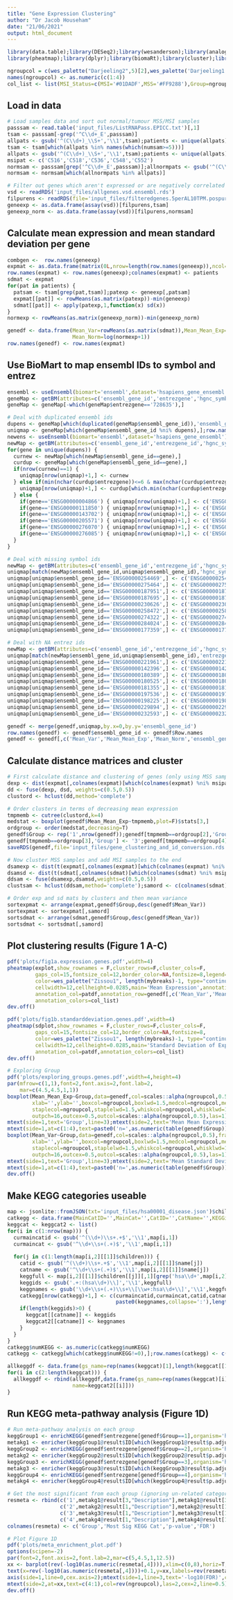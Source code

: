 ```yaml
---
title: "Gene Expression Clustering"
author: "Dr Jacob Househam"
date: "21/06/2021"
output: html_document
---
```


```r
library(data.table);library(DESeq2);library(wesanderson);library(analogue);library(stringr)
library(pheatmap);library(dplyr);library(biomaRt);library(cluster);library(jsonlite);library(clusterProfiler)
```

```r
ngroupcol = c(wes_palette("Darjeeling2",5)[2],wes_palette('Darjeeling1',5)[2],wes_palette('FantasticFox1',5)[c(5,2)])
names(ngroupcol) <- as.numeric(c(1:4))
col_list <- list(MSI_Status=c(MSI='#01DADF',MSS='#FF9288'),Group=ngroupcol)
```

## Load in data
```r
# Load samples data and sort out normal/tumour MSS/MSI samples
passsam <- read.table('input_files/ListRNAPass.EPICC.txt')[,1]
tsam <- passsam[-grep('^C\\d+_E',passsam)]
allpats <- gsub('^(C\\d+)_\\S+','\\1',tsam);patients <- unique(allpats);numsam <- table(allpats)
tsam <- tsam[which(allpats %in% names(which(numsam>=5)))]
allpats <- gsub('^(C\\d+)_\\S+','\\1',tsam);patients <- unique(allpats);numsam <- table(allpats)
msipat <- c('C516','C518','C536','C548','C552')
normsam <- passsam[grep('^C\\d+_E',passsam)];allnormpats <- gsub('^(C\\d+)_\\S+','\\1',normsam)
normsam <- normsam[which(allnormpats %in% allpats)]

# Filter out genes which aren't expressed or are negatively correlated with purity
vsd <- readRDS('input_files/allgenes.vsd.ensembl.rds')
filpurens <- readRDS(file='input_files/filteredgenes.5perAL10TPM.pospur.rds')
geneexp <- as.data.frame(assay(vsd))[filpurens,tsam]
geneexp_norm <- as.data.frame(assay(vsd))[filpurens,normsam]
```


## Calculate mean expression and mean standard deviation per gene
```r
combgen <-  row.names(geneexp)
expmat <- as.data.frame(matrix(0L,nrow=length(row.names(geneexp)),ncol=length(patients)))
row.names(expmat) <- row.names(geneexp);colnames(expmat) <- patients
sdmat <- expmat
for(pat in patients) {
  patsam <- tsam[grep(pat,tsam)];patexp <- geneexp[,patsam]
  expmat[[pat]] <- rowMeans(as.matrix(patexp))-min(geneexp)
  sdmat[[pat]] <- apply(patexp,1,function(x) sd(x))
}
normexp <- rowMeans(as.matrix(geneexp_norm))-min(geneexp_norm)

genedf <- data.frame(Mean_Var=rowMeans(as.matrix(sdmat)),Mean_Mean_Exp=rowMeans(as.matrix(log(expmat+1))),
                     Mean_Norm=log(normexp+1))
row.names(genedf) <- row.names(expmat)
```

## Use BioMart to map ensembl IDs to symbol and entrez
```r
ensembl <- useEnsembl(biomart='ensembl',dataset='hsapiens_gene_ensembl',version=90)
geneMap <- getBM(attributes=c('ensembl_gene_id','entrezgene','hgnc_symbol'),mart=ensembl,filters='ensembl_gene_id',values=row.names(genedf))
geneMap <- geneMap[-which(geneMap$entrezgene=='728635'),] 

# Deal with duplicated ensembl ids
dupens <- geneMap[which(duplicated(geneMap$ensembl_gene_id)),'ensembl_gene_id']
uniqmap <- geneMap[which(geneMap$ensembl_gene_id %ni% dupens),];row.names(uniqmap) <- c(1:nrow(uniqmap))
newens <- useEnsembl(biomart='ensembl',dataset='hsapiens_gene_ensembl')
newMap <- getBM(attributes=c('ensembl_gene_id','entrezgene_id','hgnc_symbol'),mart=newens,filters='ensembl_gene_id',values=dupens);colnames(newMap) <- c('ensembl_gene_id','entrezgene','hgnc_symbol')
for(gene in unique(dupens)) {
  curnew <- newMap[which(newMap$ensembl_gene_id==gene),]
  curdup <- geneMap[which(geneMap$ensembl_gene_id==gene),]
  if(nrow(curnew)==1) {
    uniqmap[nrow(uniqmap)+1,] <- curnew
  } else if(min(nchar(curdup$entrezgene))<=6 & max(nchar(curdup$entrezgene))>=9) {
    uniqmap[nrow(uniqmap)+1,] <- curdup[which.min(nchar(curdup$entrezgene)),]
  } else {
    if(gene=='ENSG00000004866') { uniqmap[nrow(uniqmap)+1,] <- c('ENSG00000004866','7982','ST7')}
    if(gene=='ENSG00000111850') { uniqmap[nrow(uniqmap)+1,] <- c('ENSG00000111850','57150','SMIM8')}
    if(gene=='ENSG00000143702') { uniqmap[nrow(uniqmap)+1,] <- c('ENSG00000143702','9859','CEP170')}
    if(gene=='ENSG00000205571') { uniqmap[nrow(uniqmap)+1,] <- c('ENSG00000205571','6607','SMN2')}
    if(gene=='ENSG00000276070') { uniqmap[nrow(uniqmap)+1,] <- c('ENSG00000276070','9560','CCL4L2')}
    if(gene=='ENSG00000276085') { uniqmap[nrow(uniqmap)+1,] <- c('ENSG00000276085','414062','CCL3L3')}
  }
}

# Deal with missing symbol ids
newMap <- getBM(attributes=c('ensembl_gene_id','entrezgene_id','hgnc_symbol'),mart=newens,filters='ensembl_gene_id',values=uniqmap$ensembl_gene_id[which(uniqmap$hgnc_symbol=='')]);colnames(newMap) <- c('ensembl_gene_id','entrezgene','hgnc_symbol')
uniqmap[match(newMap$ensembl_gene_id,uniqmap$ensembl_gene_id),'hgnc_symbol'] <- newMap$hgnc_symbol
uniqmap[uniqmap$ensembl_gene_id=='ENSG00000254469',] <- c('ENSG00000254469','100133315','LOC100133315')
uniqmap[uniqmap$ensembl_gene_id=='ENSG00000275464',] <- c('ENSG00000275464','102724159','LOC102724159')
uniqmap[uniqmap$ensembl_gene_id=='ENSG00000187951',] <- c('ENSG00000187951','100288637','LOC100288637')
uniqmap[uniqmap$ensembl_gene_id=='ENSG00000187695',] <- c('ENSG00000187695','','')
uniqmap[uniqmap$ensembl_gene_id=='ENSG00000230626',] <- c('ENSG00000230626','','AC011005.1')
uniqmap[uniqmap$ensembl_gene_id=='ENSG00000258472',] <- c('ENSG00000258472','','AC005726.1')
uniqmap[uniqmap$ensembl_gene_id=='ENSG00000274322',] <- c('ENSG00000274322','','AL136531.2')
uniqmap[uniqmap$ensembl_gene_id=='ENSG00000284024',] <- c('ENSG00000284024','','AC069544.1')
uniqmap[uniqmap$ensembl_gene_id=='ENSG00000177359',] <- c('ENSG00000177359','','AC024940.1')

# Deal with NA entrez ids
newMap <- getBM(attributes=c('ensembl_gene_id','entrezgene_id','hgnc_symbol'),mart=newens,filters='ensembl_gene_id',values=uniqmap$ensembl_gene_id[which(is.na(uniqmap$entrezgene))]);colnames(newMap) <- c('ensembl_gene_id','entrezgene','hgnc_symbol')
uniqmap[match(newMap$ensembl_gene_id,uniqmap$ensembl_gene_id),'entrezgene'] <- newMap$entrezgene
uniqmap[uniqmap$ensembl_gene_id=='ENSG00000221961',] <- c('ENSG00000221961','643905','PRR21')
uniqmap[uniqmap$ensembl_gene_id=='ENSG00000142396',] <- c('ENSG00000142396','105372481','ERVK3-1')
uniqmap[uniqmap$ensembl_gene_id=='ENSG00000180389',] <- c('ENSG00000180389','432369','ATP5EP2')
uniqmap[uniqmap$ensembl_gene_id=='ENSG00000180525',] <- c('ENSG00000180525','414235','PRR26')
uniqmap[uniqmap$ensembl_gene_id=='ENSG00000181355',] <- c('ENSG00000181355','266553','OFCC1')
uniqmap[uniqmap$ensembl_gene_id=='ENSG00000197536',] <- c('ENSG00000197536','441108','C5orf56')
uniqmap[uniqmap$ensembl_gene_id=='ENSG00000198225',] <- c('ENSG00000198225','642489','FKBP1C')
uniqmap[uniqmap$ensembl_gene_id=='ENSG00000229894',] <- c('ENSG00000229894','2713','GK3P')
uniqmap[uniqmap$ensembl_gene_id=='ENSG00000232593',] <- c('ENSG00000232593','10272350','KANTR')

genedf <- merge(genedf,uniqmap,by.x=0,by.y='ensembl_gene_id')
row.names(genedf) <- genedf$ensembl_gene_id <- genedf$Row.names
genedf <- genedf[,c('Mean_Var','Mean_Mean_Exp','Mean_Norm','ensembl_gene_id','entrezgene','hgnc_symbol')]
```

## Calculate distance matrices and cluster
```r
# First calculate distance and clustering of genes (only using MSS samples)
dexp <- dist(expmat[,colnames(expmat)[which(colnames(expmat) %ni% msipat)]],method='euclidean');dsd <- dist(sdmat[,colnames(sdmat)[which(colnames(sdmat) %ni% msipat)]],method='euclidean')
dd <- fuse(dexp, dsd, weights=c(0.5,0.5))
clustord <- hclust(dd,method='complete')

# Order clusters in terms of decreasing mean expression
tmpmemb <- cutree(clustord,k=4)
medstat <- boxplot(genedf$Mean_Mean_Exp~tmpmemb,plot=F)$stats[3,]
ordgroup <- order(medstat,decreasing=T)
genedf$Group <- rep('1',nrow(genedf));genedf[tmpmemb==ordgroup[2],'Group'] <- '2'
genedf[tmpmemb==ordgroup[3],'Group'] <- '3';genedf[tmpmemb==ordgroup[4],'Group'] <- '4'
saveRDS(genedf,file='input_files/gene_clustering_and_id_conversion.rds')

# Now cluster MSS samples and add MSI samples to the end
dsamexp <- dist(t(expmat[,colnames(expmat)[which(colnames(expmat) %ni% msipat)]]),method='euclidean')
dsamsd <- dist(t(sdmat[,colnames(sdmat)[which(colnames(sdmat) %ni% msipat)]]),method='euclidean')
ddsam <- fuse(dsamexp,dsamsd,weights=c(0.5,0.5))
clustsam <- hclust(ddsam,method='complete');samord <- c(colnames(sdmat)[which(colnames(sdmat) %ni% msipat)][clustsam$order],colnames(sdmat)[which(colnames(sdmat) %in% msipat)])

# Order exp and sd mats by clusters and then mean variance
sortexpmat <- arrange(expmat,genedf$Group,desc(genedf$Mean_Var))
sortexpmat <- sortexpmat[,samord]
sortsdmat <- arrange(sdmat,genedf$Group,desc(genedf$Mean_Var))
sortsdmat <- sortsdmat[,samord]

```

## Plot clustering results (Figure 1 A-C)
```r
pdf('plots/fig1a.expression.genes.pdf',width=4)
pheatmap(explot,show_rownames = F,cluster_rows=F,cluster_cols=F,
         gaps_col=15,fontsize_col=12,border_color=NA,fontsize=8,legend=F,
         color=wes_palette("Zissou1", length(mybreaks)-1, type="continuous"),breaks=mybreaks,
         cellwidth=12,cellheight=0.0285,main='Mean Expression',annotation_names_col=F,annotation_legend=F,
         annotation_col=patdf,annotation_row=genedf[,c('Mean_Var','Mean_Mean_Exp','Mean_Norm','Group')],
         annotation_colors=col_list)
dev.off()

pdf('plots/fig1b.standarddeviation.genes.pdf',width=4)
pheatmap(sdplot,show_rownames = F,cluster_rows=F,cluster_cols=F,
         gaps_col=15,fontsize_col=12,border_color=NA,fontsize=8,
         color=wes_palette("Zissou1", length(mybreaks)-1, type="continuous"),breaks=mybreaks,
         cellwidth=12,cellheight=0.0285,main='Standard Deviation of Expression',annotation_legend=F,
         annotation_col=patdf,annotation_colors=col_list)
dev.off()

# Exploring Group
pdf('plots/exploring_groups.genes.pdf',width=4,height=4)
par(mfrow=c(1,1),font=2,font.axis=2,font.lab=2,
    mar=c(4.5,4.5,1,1))
boxplot(Mean_Mean_Exp~Group,data=genedf,col=scales::alpha(ngroupcol,0.5),frame=F,
        xlab='',ylab='',boxcol=ngroupcol,boxlwd=1.5,medcol=ngroupcol,medlwd=2.5,
        staplecol=ngroupcol,staplelwd=1.5,whiskcol=ngroupcol,whisklwd=1.5,cex.axis=1.25,
        outpch=16,outcex=0.5,outcol=scales::alpha(ngroupcol,0.5),las=1)
mtext(side=1,text='Group',line=3);mtext(side=2,text='Mean Mean Expression',line=3)
mtext(side=1,at=c(1:4),text=paste0('n=',as.numeric(table(genedf$Group))),line=2)
boxplot(Mean_Var~Group,data=genedf,col=scales::alpha(ngroupcol,0.5),frame=F,
        xlab='',ylab='',boxcol=ngroupcol,boxlwd=1.5,medcol=ngroupcol,medlwd=2.5,
        staplecol=ngroupcol,staplelwd=1.5,whiskcol=ngroupcol,whisklwd=1.5,cex.axis=1.25,
        outpch=16,outcex=0.5,outcol=scales::alpha(ngroupcol,0.5),las=1)
mtext(side=1,text='Group',line=3);mtext(side=2,text='Mean Standard Deviation',line=3)
mtext(side=1,at=c(1:4),text=paste0('n=',as.numeric(table(genedf$Group))),line=2)
dev.off()
```

## Make KEGG categories useable
```r
map <- jsonlite::fromJSON(txt='input_files/hsa00001_disease.json')$children
catkegg <- data.frame(MainCatID='',MainCat='',CatID='',CatName='',KEGGids='',KEGGnames='',numKEGG='');catkegg <- catkegg[0,]
keggcat <- keggcat2 <- list()
for(i in c(1:nrow(map))) {
  curmaincatid <- gsub('^(\\d+)\\s+.+$','\\1',map[i,1])
  curmaincat <- gsub('^\\d+\\s+(.+)$','\\1',map[i,1])
  
  for(j in c(1:length(map[i,2][[1]]$children))) {
    catid <- gsub('^(\\d+)\\s+.+$','\\1',map[i,2][[1]]$name[j])
    catname <- gsub('^\\d+\\s+(.+)$','\\1',map[i,2][[1]]$name[j])
    keggfull <- map[i,2][[1]]$children[[j]][,1][grep('hsa\\d+',map[i,2][[1]]$children[[j]][,1])]
    keggids <- gsub('.+:(hsa\\d+)\\]','\\1',keggfull)
    keggnames <- gsub('\\d+\\s+(.+)\\s+\\[\\w+:hsa\\d+\\]','\\1',keggfull)
    catkegg[nrow(catkegg)+1,] <- c(curmaincatid,curmaincat,catid,catname,paste0(keggids,collapse=','),
                                   paste0(keggnames,collapse=':'),length(keggids))
    if(length(keggids)>0) {
      keggcat[[catname]] <- keggids
      keggcat2[[catname]] <- keggnames
    }
  }
}
catkegg$numKEGG <- as.numeric(catkegg$numKEGG)
catkegg <- catkegg[which(catkegg$numKEGG!=0),];row.names(catkegg) <- c(1:nrow(catkegg))

allkeggdf <- data.frame(gs_name=rep(names(keggcat)[1],length(keggcat[[1]])),entrez_gene=keggcat[[1]],name=keggcat2[[1]])
for(i in c(2:length(keggcat))) {
  allkeggdf <- rbind(allkeggdf,data.frame(gs_name=rep(names(keggcat)[i],length(keggcat[[i]])),entrez_gene=keggcat[[i]],
                     name=keggcat2[[i]]))
}
```

## Run KEGG meta-pathway analysis (Figure 1D)
```r
# Run meta-pathway analysis on each group
keggGroup1 <- enrichKEGG(genedf$entrezgene[genedf$Group==1],organism='hsa',pvalueCutoff=0.1)
metakg1 <- enricher(keggGroup1@result$ID[which(keggGroup1@result$p.adjust<0.1)],minGSSize=0,TERM2GENE=allkeggdf,universe=allkeggdf$entrez_gene,pvalueCutoff=0.1)
keggGroup2 <- enrichKEGG(genedf$entrezgene[genedf$Group==2],organism='hsa',pvalueCutoff=0.1)
metakg2 <- enricher(keggGroup2@result$ID[which(keggGroup2@result$p.adjust<0.1)],minGSSize=0,TERM2GENE=allkeggdf,universe=allkeggdf$entrez_gene,pvalueCutoff=0.1)
keggGroup3 <- enrichKEGG(genedf$entrezgene[genedf$Group==3],organism='hsa',pvalueCutoff=0.1)
metakg3 <- enricher(keggGroup3@result$ID[which(keggGroup3@result$p.adjust<0.1)],minGSSize=0,TERM2GENE=allkeggdf,universe=allkeggdf$entrez_gene,pvalueCutoff=0.1)
keggGroup4 <- enrichKEGG(genedf$entrezgene[genedf$Group==4],organism='hsa',pvalueCutoff=0.1)
metakg4 <- enricher(keggGroup4@result$ID[which(keggGroup4@result$p.adjust<0.1)],minGSSize=0,TERM2GENE=allkeggdf,universe=allkeggdf$entrez_gene,pvalueCutoff=0.1)

# Get the most significant from each group (ignoring un-related categories)
resmeta <- rbind(c('1',metakg1@result[3,"Description"],metakg1@result[3,"pvalue"],metakg1@result[3,"p.adjust"]),
                 c('2',metakg2@result[1,"Description"],metakg2@result[1,"pvalue"],metakg2@result[1,"p.adjust"]),
                 c('3',metakg3@result[1,"Description"],metakg3@result[1,"pvalue"],metakg3@result[1,"p.adjust"]),
                 c('4',metakg4@result[1,"Description"],metakg4@result[1,"pvalue"],metakg4@result[1,"p.adjust"]))
colnames(resmeta) <- c('Group','Most Sig KEGG Cat','p-value','FDR')

# Plot Figure 1D
pdf('plots/meta_enrichment_plot.pdf')
options(scipen=-2)
par(font=2,font.axis=2,font.lab=2,mar=c(5,4.5,1,12.5))
xx <- barplot(rev(-log10(as.numeric(resmeta[,4]))),xlim=c(0,8),horiz=T,col=rev(ngroupcol),border=NA,axes=F,)
text(x=rev(-log10(as.numeric(resmeta[,4])))+0.1,y=xx,labels=rev(resmeta[,2]),cex=1.5,xpd=T,adj=0)
axis(side=1,line=0,cex.axis=2);mtext(side=1,line=3,text='-log10(FDR)',cex=2)
mtext(side=2,at=xx,text=c(4:1),col=rev(ngroupcol),las=2,cex=2,line=0.5);mtext(side=2,line=2,text='Groups',cex=2)
dev.off()
```

